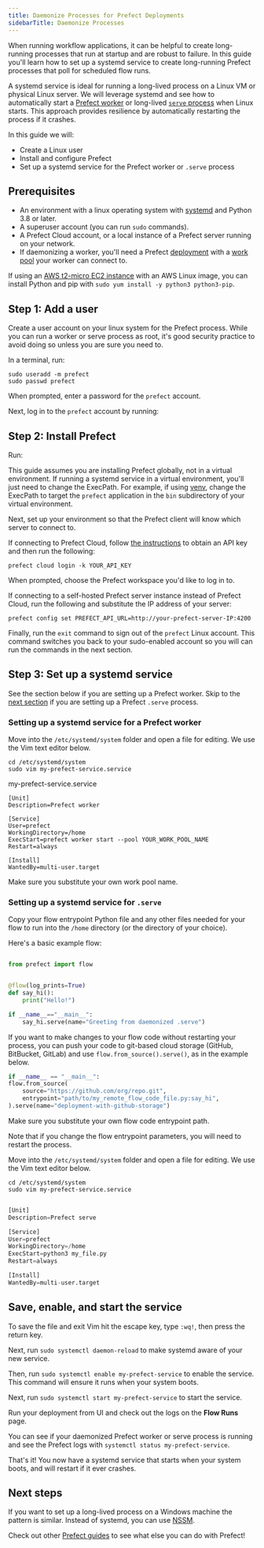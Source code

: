 ```yaml
---
title: Daemonize Processes for Prefect Deployments
sidebarTitle: Daemonize Processes
---
```


When running workflow applications, it can be helpful to create long-running processes that run at startup and are robust to failure. In this guide you'll learn how to set up a systemd service to create long-running Prefect processes that poll for scheduled flow runs.

A systemd service is ideal for running a long-lived process on a Linux VM or physical Linux server. We will leverage systemd and see how to automatically start a [Prefect worker](https://docs.prefect.io/concepts/work-pools/#worker-overview) or long-lived [`serve` process](https://docs.prefect.io/concepts/flows/#serving-a-flow) when Linux starts. This approach provides resilience by automatically restarting the process if it crashes.

In this guide we will:

*   Create a Linux user
*   Install and configure Prefect
*   Set up a systemd service for the Prefect worker or `.serve` process

Prerequisites
-------------------------------------------------

*   An environment with a linux operating system with [systemd](https://systemd.io/) and Python 3.8 or later.
*   A superuser account (you can run `sudo` commands).
*   A Prefect Cloud account, or a local instance of a Prefect server running on your network.
*   If daemonizing a worker, you'll need a Prefect [deployment](https://docs.prefect.io/concepts/deployments/) with a [work pool](https://docs.prefect.io/concepts/work-pools/) your worker can connect to.

If using an [AWS t2-micro EC2 instance](https://aws.amazon.com/ec2/instance-types/t2/) with an AWS Linux image, you can install Python and pip with `sudo yum install -y python3 python3-pip`.

Step 1: Add a user
----------------------------------------------------------

Create a user account on your linux system for the Prefect process. While you can run a worker or serve process as root, it's good security practice to avoid doing so unless you are sure you need to.

In a terminal, run:

```
sudo useradd -m prefect
sudo passwd prefect

```


When prompted, enter a password for the `prefect` account.

Next, log in to the `prefect` account by running:

Step 2: Install Prefect
--------------------------------------------------------------------

Run:

This guide assumes you are installing Prefect globally, not in a virtual environment. If running a systemd service in a virtual environment, you'll just need to change the ExecPath. For example, if using [venv](https://docs.python.org/3/library/venv.html), change the ExecPath to target the `prefect` application in the `bin` subdirectory of your virtual environment.

Next, set up your environment so that the Prefect client will know which server to connect to.

If connecting to Prefect Cloud, follow [the instructions](https://docs.prefect.io/ui/cloud-getting-started/#create-an-api-key) to obtain an API key and then run the following:

```
prefect cloud login -k YOUR_API_KEY

```


When prompted, choose the Prefect workspace you'd like to log in to.

If connecting to a self-hosted Prefect server instance instead of Prefect Cloud, run the following and substitute the IP address of your server:

```
prefect config set PREFECT_API_URL=http://your-prefect-server-IP:4200

```


Finally, run the `exit` command to sign out of the `prefect` Linux account. This command switches you back to your sudo-enabled account so you will can run the commands in the next section.

Step 3: Set up a systemd service
--------------------------------------------------------------------------------------

See the section below if you are setting up a Prefect worker. Skip to the [next section](#setting-up-a-systemd-service-for-serve) if you are setting up a Prefect `.serve` process.

### Setting up a systemd service for a Prefect worker

Move into the `/etc/systemd/system` folder and open a file for editing. We use the Vim text editor below.

```
cd /etc/systemd/system
sudo vim my-prefect-service.service

```


my-prefect-service.service

```
[Unit]
Description=Prefect worker

[Service]
User=prefect
WorkingDirectory=/home
ExecStart=prefect worker start --pool YOUR_WORK_POOL_NAME
Restart=always

[Install]
WantedBy=multi-user.target

```


Make sure you substitute your own work pool name.

### Setting up a systemd service for `.serve`

Copy your flow entrypoint Python file and any other files needed for your flow to run into the `/home` directory (or the directory of your choice).

Here's a basic example flow:


```python my_file.py

from prefect import flow


@flow(log_prints=True)
def say_hi():
    print("Hello!")

if __name__=="__main__":
    say_hi.serve(name="Greeting from daemonized .serve")

```


If you want to make changes to your flow code without restarting your process, you can push your code to git-based cloud storage (GitHub, BitBucket, GitLab) and use `flow.from_source().serve()`, as in the example below.


```python my_remote_flow_code_file.py
if __name__ == "__main__":
flow.from_source(
    source="https://github.com/org/repo.git",
    entrypoint="path/to/my_remote_flow_code_file.py:say_hi",
).serve(name="deployment-with-github-storage")

```


Make sure you substitute your own flow code entrypoint path.

Note that if you change the flow entrypoint parameters, you will need to restart the process.

Move into the `/etc/systemd/system` folder and open a file for editing. We use the Vim text editor below.

```
cd /etc/systemd/system
sudo vim my-prefect-service.service

```



```python my-prefect-service.service

[Unit]
Description=Prefect serve 

[Service]
User=prefect
WorkingDirectory=/home
ExecStart=python3 my_file.py
Restart=always

[Install]
WantedBy=multi-user.target

```


Save, enable, and start the service
-------------------------------------------------------------------------------------------

To save the file and exit Vim hit the escape key, type `:wq!`, then press the return key.

Next, run `sudo systemctl daemon-reload` to make systemd aware of your new service.

Then, run `sudo systemctl enable my-prefect-service` to enable the service. This command will ensure it runs when your system boots.

Next, run `sudo systemctl start my-prefect-service` to start the service.

Run your deployment from UI and check out the logs on the **Flow Runs** page.

You can see if your daemonized Prefect worker or serve process is running and see the Prefect logs with `systemctl status my-prefect-service`.

That's it! You now have a systemd service that starts when your system boots, and will restart if it ever crashes.

Next steps
-------------------------------------------

If you want to set up a long-lived process on a Windows machine the pattern is similar. Instead of systemd, you can use [NSSM](https://nssm.cc/).

Check out other [Prefect guides](https://docs.prefect.io/guides/) to see what else you can do with Prefect!